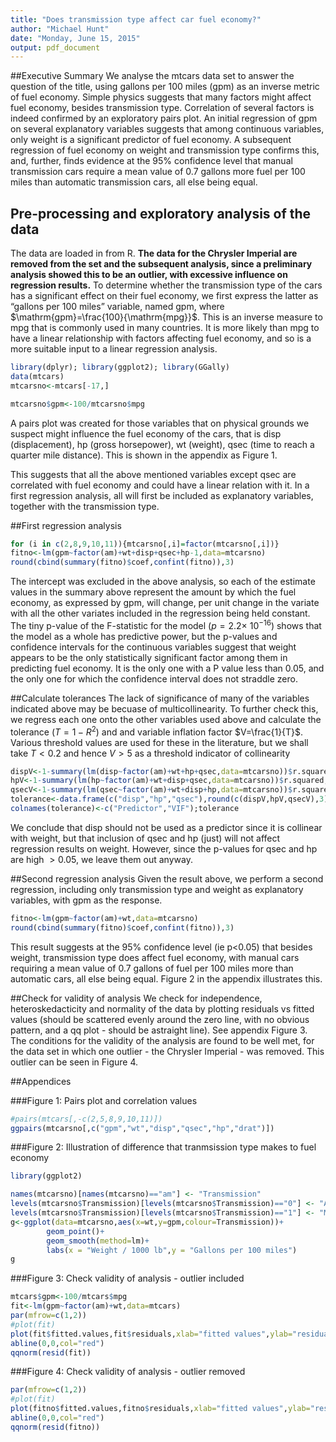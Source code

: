 ```yaml
---
title: "Does transmission type affect car fuel economy?"
author: "Michael Hunt"
date: "Monday, June 15, 2015"
output: pdf_document
---
```

##Executive Summary
We analyse the mtcars data set to answer the question of the title, using gallons per 100 miles (gpm) as an inverse metric of fuel economy.  Simple physics suggests that many factors might affect fuel economy, besides transmission type. Correlation of several factors is indeed confirmed by an exploratory pairs plot. An initial regression of gpm on several explanatory variables suggests that among continuous variables, only weight is a significant predictor of fuel economy. A subsequent regression of fuel economy on weight and transmission type confirms this, and, further, finds evidence at the 95% confidence level that manual transmission cars require a mean value of 0.7 gallons more fuel per 100 miles than automatic transmission cars, all else being equal.

## Pre-processing and exploratory analysis of the data
The data are loaded in from R. __The data for the Chrysler Imperial are removed from the set and the subsequent analysis, since a preliminary analysis showed this to be an outlier, with excessive influence on regression results.__ To determine whether the transmission type of the cars has a significant effect on their fuel economy, we first express the latter as "gallons per 100 miles" variable, named gpm,  where $\mathrm{gpm}=\frac{100}{\mathrm{mpg}}$. This is an inverse measure to mpg that is commonly used in many countries. It is more likely than mpg to have a linear relationship with factors affecting fuel economy, and so is a more suitable input to a linear regression analysis. 

```r
library(dplyr); library(ggplot2); library(GGally)
data(mtcars)
mtcarsno<-mtcars[-17,]
```
```r
mtcarsno$gpm<-100/mtcarsno$mpg
```
A pairs plot was created for those variables that on physical grounds we suspect might influence the fuel economy of the cars, that is disp (displacement), hp (gross horsepower), wt (weight), qsec (time to reach a quarter mile distance). This is shown in the appendix as Figure 1.

This suggests that all the above mentioned variables except qsec are correlated with fuel economy and could have a linear relation with it.
In a first regression analysis, all will first be included as explanatory variables, together with the transmission type.

##First regression analysis
```r
for (i in c(2,8,9,10,11)){mtcarsno[,i]=factor(mtcarsno[,i])}
fitno<-lm(gpm~factor(am)+wt+disp+qsec+hp-1,data=mtcarsno)
round(cbind(summary(fitno)$coef,confint(fitno)),3)
```
The intercept was excluded in the above analysis, so each of the estimate values in the summary above represent the amount by which the fuel economy, as expressed by gpm, will change, per unit change in the variate with all the other variates included in the regression being held constant. The tiny p-value of the F-statistic for the model ($p=2.2\times\ 10^{-16}$) shows that the model as a whole has predictive power, but the p-values and confidence intervals for the continuous variables suggest that weight appears to be the only statistically significant factor among them in predicting fuel economy. It is the only one with a P value less than 0.05, and the only one for which the confidence interval does not straddle zero.

##Calculate tolerances
The lack of significance of many of the variables indicated above may be becuase of multicollinearity. To further check this, we regress each one onto the other variables used above and calculate the tolerance ($T=1-R^2)$ and and variable inflation factor $V=\frac{1}{T}$. Various threshold values are used for these in the literature, but we shall take $T<0.2$ and hence $V>5$ as a threshold indicator of collinearity 
```r
dispV<-1-summary(lm(disp~factor(am)+wt+hp+qsec,data=mtcarsno))$r.squared;
hpV<-1-summary(lm(hp~factor(am)+wt+disp+qsec,data=mtcarsno))$r.squared;
qsecV<-1-summary(lm(qsec~factor(am)+wt+disp+hp,data=mtcarsno))$r.squared;
tolerance<-data.frame(c("disp","hp","qsec"),round(c(dispV,hpV,qsecV),3))
colnames(tolerance)<-c("Predictor","VIF");tolerance
```
We conclude that disp should not be used as a predictor since it is collinear with weight, but that inclusion of qsec and hp (just) will not affect regression results on weight. However, since the p-values for qsec and hp are high $>0.05$, we leave them out anyway.

##Second regression analysis
Given the result above, we perform a second regression, including only transmission type and weight as explanatory variables, with gpm as the response.

```r
fitno<-lm(gpm~factor(am)+wt,data=mtcarsno)
round(cbind(summary(fitno)$coef,confint(fitno)),3)
```
This result suggests at the 95% confidence level (ie p<0.05) that besides weight, transmission type does affect fuel economy, with manual cars requiring a mean value of 0.7 gallons of fuel per 100 miles more than automatic cars, all else being equal. Figure 2 in the appendix illustrates this. 

##Check for validity of analysis
We check for independence, heteroskedacticity and normality of the data by plotting residuals vs fitted values (should be scattered evenly around the zero line, with no obvious pattern, and a qq plot - should be astraight line). See appendix Figure 3. The conditions for the validity of the analysis are found to be well met, for the data set in which one outlier - the Chrysler Imperial - was removed. This outlier can be seen in Figure 4.



##Appendices

###Figure 1: Pairs plot and correlation values

```r
#pairs(mtcars[,-c(2,5,8,9,10,11)])
ggpairs(mtcarsno[,c("gpm","wt","disp","qsec","hp","drat")])
```

###Figure 2: Illustration of difference that tranmsission type makes to fuel economy
```r
library(ggplot2)

names(mtcarsno)[names(mtcarsno)=="am"] <- "Transmission"
levels(mtcarsno$Transmission)[levels(mtcarsno$Transmission)=="0"] <- "Automatic"
levels(mtcarsno$Transmission)[levels(mtcarsno$Transmission)=="1"] <- "Manual"
g<-ggplot(data=mtcarsno,aes(x=wt,y=gpm,colour=Transmission))+
        geom_point()+
        geom_smooth(method=lm)+
        labs(x = "Weight / 1000 lb",y = "Gallons per 100 miles")
g
```

###Figure 3: Check validity of analysis - outlier included

```r
mtcars$gpm<-100/mtcars$mpg
fit<-lm(gpm~factor(am)+wt,data=mtcars)
par(mfrow=c(1,2))
#plot(fit)
plot(fit$fitted.values,fit$residuals,xlab="fitted values",ylab="residuals",main="Residual Plot")
abline(0,0,col="red")
qqnorm(resid(fit))
```

###Figure 4: Check validity of analysis - outlier removed

```r
par(mfrow=c(1,2))
#plot(fit)
plot(fitno$fitted.values,fitno$residuals,xlab="fitted values",ylab="residuals",main="Residual Plot")
abline(0,0,col="red")
qqnorm(resid(fitno))
```




